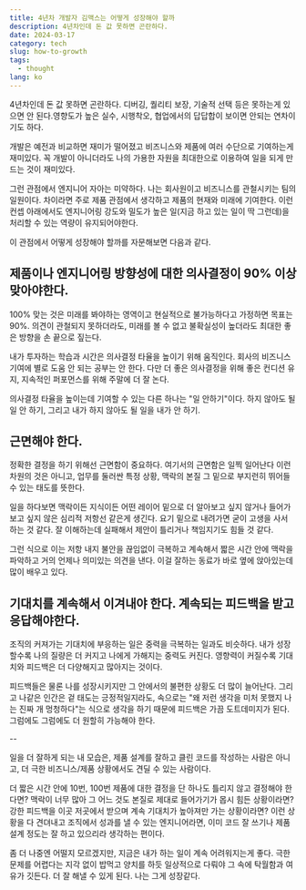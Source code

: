 ```yaml
---
title: 4년차 개발자 김맥스는 어떻게 성장해야 할까
description: 4년차인데 돈 값 못하면 곤란하다.
date: 2024-03-17
category: tech
slug: how-to-growth
tags:
  - thought
lang: ko
---
```


4년차인데 돈 값 못하면 곤란하다. 디버깅, 퀄리티 보장, 기술적 선택 등은 못하는게 있으면 안 된다.영향도가 높은 실수, 시행착오, 협업에서의 답답합이 보이면 안되는 연차이기도 하다.

개발은 예전과 비교하면 재미가 떨어졌고 비즈니스와 제품에 여러 수단으로 기여하는게 재미있다. 꼭 개발이 아니더라도 나의 가용한 자원을 최대한으로 이용하여 일을 되게 만드는 것이 재미있다.

그런 관점에서 엔지니어 자아는 미약하다. 나는 회사원이고 비즈니스를 관철시키는 팀의 일원이다. 차이라면 주로 제품 관점에서 생각하고 제품의 현재와 미래에 기여한다. 이런 컨셉 아래에서도 엔지니어링 강도와 밀도가 높은 일(지금 하고 있는 일이 딱 그런데)을 처리할 수 있는 역량이 유지되어야한다.

이 관점에서 어떻게 성장해야 할까를 자문해보면 다음과 같다.

## 제품이나 엔지니어링 방향성에 대한 의사결정이 90% 이상 맞아야한다.

100% 맞는 것은 미래를 봐야하는 영역이고 현실적으로 불가능하다고 가정하면 목표는 90%. 의견이 관철되지 못하더라도, 미래를 볼 수 없고 불확실성이 높더라도 최대한 좋은 방향을 손 끝으로 짚는다.

내가 투자하는 학습과 시간은 의사결정 타율을 높이기 위해 움직인다. 회사의 비즈니스 기여에 별로 도움 안 되는 공부는 안 한다. 다만 더 좋은 의사결정을 위해 좋은 컨디션 유지, 지속적인 퍼포먼스를 위해 주말에 더 잘 논다.

의사결정 타율을 높이는데 기여할 수 있는 다른 하나는 "일 안하기"이다. 하지 않아도 될 일 안 하기, 그리고 내가 하지 않아도 될 일을 내가 안 하기.

## 근면해야 한다.

정확한 결정을 하기 위해선 근면함이 중요하다. 여기서의 근면함은 일찍 일어난다 이런 차원의 것은 아니고, 업무를 둘러싼 특정 상황, 맥락의 본질 그 밑으로 부지런히 뛰어들 수 있는 태도를 뜻한다.

일을 하다보면 맥락이든 지식이든 어떤 레이어 밑으로 더 알아보고 싶지 않거나 들어가보고 싶지 않은 심리적 저항선 같은게 생긴다. 요기 밑으로 내려가면 굳이 고생을 사서 하는 것 같다. 잘 이해하는데 실패해서 제안이 틀리거나 책임지기도 힘들 것 같다.

그런 식으로 이는 저항 내지 불안을 끊임없이 극복하고 계속해서 짧은 시간 안에 맥락을 파악하고 거의 언제나 의미있는 의견을 낸다. 이걸 잘하는 동료가 바로 옆에 앉아있는데 많이 배우고 있다.

## 기대치를 계속해서 이겨내야 한다. 계속되는 피드백을 받고 응답해야한다.

조직의 커져가는 기대치에 부응하는 일은 중력을 극복하는 일과도 비슷하다. 내가 성장할수록 나의 질량은 더 커지고 나에게 가해지는 중력도 커진다. 영향력이 커질수록 기대치와 피드백은 더 다양해지고 많아지는 것이다.

피드백들은 물론 나를 성장시키지만 그 안에서의 불편한 상황도 더 많이 늘어난다. 그리고 나같은 인간은 겉 태도는 긍정적일지라도, 속으로는 "왜 저런 생각을 미처 못했지 나는 진짜 개 멍청하다"는 식으로 생각을 하기 때문에 피드백은 가끔 도트데미지가 된다. 그럼에도 그럼에도 더 원할히 가능해야 한다.

--

일을 더 잘하게 되는 내 모습은, 제품 설계를 잘하고 클린 코드를 작성하는 사람은 아니고, 더 극한 비즈니스/제품 상황에서도 견딜 수 있는 사람이다.

더 짧은 시간 안에 10번, 100번 제품에 대한 결정을 단 하나도 틀리지 않고 결정해야 한다면? 맥락이 너무 많아 그 어느 것도 본질로 제대로 들어가기가 몹시 힘든 상황이라면? 강한 피드백을 이곳 저곳에서 받으며 계속 기대치가 높아져만 가는 상황이라면? 이런 상황을 다 견뎌내고 조직에서 성과를 낼 수 있는 엔지니어라면, 이미 코드 잘 쓰기나 제품 설계 정도는 잘 하고 있으리라 생각하는 편이다.

좀 더 나중엔 어떨지 모르겠지만, 지금은 내가 하는 일이 계속 어려워지는게 좋다. 극한 문제를 어렵다는 지각 없이 밥먹고 양치를 하듯 일상적으로 다뤄야 그 속에 탁월함과 여유가 깃든다. 더 잘 해낼 수 있게 된다. 나는 그게 성장같다.
